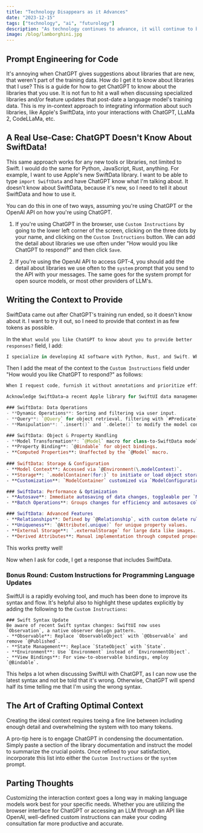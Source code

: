 ```yaml
---
title: "Technology Disappears as it Advances"
date: "2023-12-15"
tags: ["technology", "ai", "futurology"]
description: "As technology continues to advance, it will continue to be less visible, less tangible, and less noticeable."
image: /blog/lamborghini.jpg
---
```



## Prompt Engineering for Code

It's annoying when ChatGPT gives suggestions about libraries that are new, that weren't part of the training data. How do I get it to know about libraries that I use? This is a guide for how to get ChatGPT to know about the libraries that you use. It is not fun to hit a wall when discussing specialized libraries and/or feature updates that post-date a language model's training data. This is my in-context approach to integrating information about such libraries, like Apple's SwiftData, into your interactions with ChatGPT, LLaMa 2, CodeLLaMa, etc.

## A Real Use-Case: ChatGPT Doesn't Know About SwiftData!

This same approach works for any new tools or libraries, not limited to Swift. I would do the same for Python, JavaScript, Rust, anything. For example, I want to use Apple's new SwiftData library. I want to be able to type `import SwiftData` and have ChatGPT know what I'm talking about. It doesn't know about SwiftData, because it's new, so I need to tell it about SwiftData and how to use it.

You can do this in one of two ways, assuming you're using ChatGPT or the OpenAI API on how you're using ChatGPT.

1. If you're using ChatGPT in the browser, use `Custom Instructions` by going to the lower left corner of the screen, clicking on the three dots by your name, and clicking on the `Custom Instructions` button. We can add the detail about libraries we use often under "How would you like ChatGPT to respond?" and then click `Save`.

2. If you're using the OpenAI API to access GPT-4, you should add the detail about libraries we use often to the `system` prompt that you send to the API with your messages. The same goes for the system prompt for open source models, or most other providers of LLM's.


## Writing the Context to Provide

SwiftData came out after ChatGPT's training run ended, so it doesn't know about it. I want to try it out, so I need to provide that context in as few tokens as possible. 

In the `What would you like ChatGPT to know about you to provide better responses?` field, I add:

```swift
I specialize in developing AI software with Python, Rust, and Swift. When I use Swift, I predominantly use SwiftUI and SwiftData.
```


Then I add the meat of the context to the `Custom Instructions` field under "How would you like ChatGPT to respond?" as follows:


```swift
When I request code, furnish it without annotations and prioritize efficiency.

Acknowledge SwiftData—a recent Apple library for SwiftUI data management—with these core features:

### SwiftData: Data Operations
- **Dynamic Operations**: Sorting and filtering via user input.
- **Query**: `@Query` for object retrieval, filtering with `#Predicate`.
- **Manipulation**: `.insert()` and `.delete()` to modify the model context.

### SwiftData: Object & Property Handling
- **Model Transformation**: `@Model` macro for class-to-SwiftData model conversion.
- **Property Binding**: `@Bindable` for object bindings.
- **Computed Properties**: Unaffected by the `@Model` macro.
  
### SwiftData: Storage & Configuration
- **Model Context**: Accessed via `@Environment(\.modelContext)`.
- **Storage**: `.modelContainer(for:)` to initiate or load object storage.
- **Customization**: `ModelContainer` customized via `ModelConfiguration`.

### SwiftData: Performance & Optimization
- **Autosave**: Immediate autosaving of data changes, toggleable per `ModelContext`.
- **Batch Operations**: Groups changes for efficiency and autosaves collectively.

### SwiftData: Advanced Features
- **Relationships**: Defined by `@Relationship`, with custom delete rules.
- **Uniqueness**: `@Attribute(.unique)` for unique property values.
- **External Storage**: `.externalStorage` for large data like images.
- **Derived Attributes**: Manual implementation through computed properties or `update()`.
```

This works pretty well! 


Now when I ask for code, I get a response that includes SwiftData.



### Bonus Round: Custom Instructions for Programming Language Updates

SwiftUI is a rapidly evolving tool, and much has been done to improve its syntax and flow. It's helpful also to highlight these updates explicitly by adding the following to the `Custom Instructions`:

```plaintext
### Swift Syntax Update
Be aware of recent Swift syntax changes: SwiftUI now uses `Observation`, a native observer design pattern.  
- **Observable**: Replace `ObservableObject` with `@Observable` and remove `@Published`.
- **State Management**: Replace `StateObject` with `State`.
- **Environment**: Use `Environment` instead of `EnvironmentObject`.
- **View Bindings**: For view-to-observable bindings, employ `@Bindable`.
```

This helps a lot when discussing SwiftUI with ChatGPT, as I can now use the latest syntax and not be told that it's wrong. Otherwise, ChatGPT will spend half its time telling me that I'm using the wrong syntax. 

## The Art of Crafting Optimal Context

Creating the ideal context requires toeing a fine line between including enough detail and overwhelming the system with too many tokens. 

A pro-tip here is to engage ChatGPT in condensing the documentation. Simply paste a section of the library documentation and instruct the model to summarize the crucial points. Once refined to your satisfaction, incorporate this list into either the `Custom Instructions` or the `system` prompt.


## Parting Thoughts

Customizing the interaction context goes a long way in making language models work best for your specific needs. Whether you are utilizing the browser interface for ChatGPT or accessing an LLM through an API like OpenAI, well-defined custom instructions can make your coding consultation far more productive and accurate. 